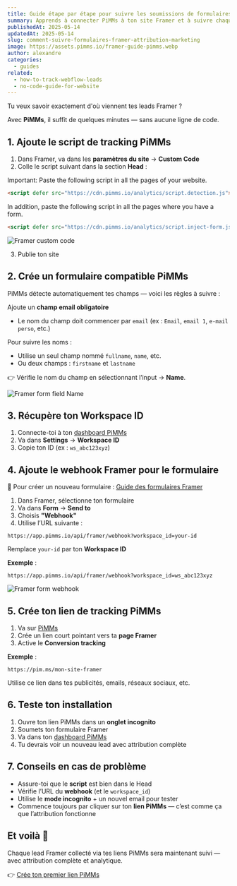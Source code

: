 ```yaml
---
title: Guide étape par étape pour suivre les soumissions de formulaires Framer avec PiMMs
summary: Apprends à connecter PiMMs à ton site Framer et à suivre chaque soumission de formulaire avec une attribution complète — sans coder.
publishedAt: 2025-05-14
updatedAt: 2025-05-14
slug: comment-suivre-formulaires-framer-attribution-marketing
image: https://assets.pimms.io/framer-guide-pimms.webp
author: alexandre
categories:
  - guides
related:
  - how-to-track-webflow-leads
  - no-code-guide-for-website
---
```


Tu veux savoir exactement d'où viennent tes leads Framer ?

Avec **PiMMs**, il suffit de quelques minutes — sans aucune ligne de code.

<LinkCard
  href="/articles/no-code-guide-for-website"
  title="Tu souhaites tracker des outils externes ?"
  description="Lis cet autre guide si ton site contient des liens vers des outils comme Cal.com, Tally, Stripe, etc."
/>

## 1. Ajoute le script de tracking PiMMs

1. Dans Framer, va dans les **paramètres du site** → **Custom Code**
2. Colle le script suivant dans la section **Head** :

Important: Paste the following script in all the pages of your website.

```html
<script defer src="https://cdn.pimms.io/analytics/script.detection.js"></script>
```

In addition, paste the following script in all the pages where you have a form.

```html
<script defer src="https://cdn.pimms.io/analytics/script.inject-form.js"></script>
```

<LinkCard
  href="/freetools/site-checker"
  title="Vérifiez votre installation de script"
  description="Utilisez notre outil gratuit pour vérifier automatiquement si le script analytics PiMMs est correctement installé sur votre site web."
/>

![Framer custom code](https://assets.pimms.io/framer-custom-code.webp)

3. Publie ton site

## 2. Crée un formulaire compatible PiMMs

PiMMs détecte automatiquement tes champs — voici les règles à suivre :

Ajoute un **champ email obligatoire**  
- Le nom du champ doit commencer par `email` (ex : `Email`, `email 1`, `e-mail perso`, etc.)

Pour suivre les noms :  
- Utilise un seul champ nommé `fullname`, `name`, etc.  
- Ou deux champs : `firstname` et `lastname`

👉 Vérifie le nom du champ en sélectionnant l’input → **Name**.

![Framer form field Name](https://assets.pimms.io/framer-form-field-name.webp)

## 3. Récupère ton Workspace ID

1. Connecte-toi à ton [dashboard PiMMs](https://app.pimms.io)
2. Va dans **Settings** → **Workspace ID**
3. Copie ton ID (ex : `ws_abc123xyz`)

## 4. Ajoute le webhook Framer pour le formulaire

📘 Pour créer un nouveau formulaire : [Guide des formulaires Framer](https://www.framer.com/features/forms/)

1. Dans Framer, sélectionne ton formulaire
2. Va dans **Form** → **Send to**
3. Choisis **"Webhook"**
4. Utilise l’URL suivante :

```
https://app.pimms.io/api/framer/webhook?workspace_id=your-id
```

Remplace `your-id` par ton **Workspace ID**

**Exemple** :

```
https://app.pimms.io/api/framer/webhook?workspace_id=ws_abc123xyz
```

![Framer form webhook](https://assets.pimms.io/framer-form-webhook.webp?v=2)

## 5. Crée ton lien de tracking PiMMs

1. Va sur [PiMMs](https://app.pimms.io)
2. Crée un lien court pointant vers ta **page Framer**
3. Active le **Conversion tracking**

**Exemple** :

```
https://pim.ms/mon-site-framer
```

Utilise ce lien dans tes publicités, emails, réseaux sociaux, etc.

## 6. Teste ton installation

1. Ouvre ton lien PiMMs dans un **onglet incognito**
2. Soumets ton formulaire Framer
3. Va dans ton [dashboard PiMMs](https://app.pimms.io)
4. Tu devrais voir un nouveau lead avec attribution complète

## 7. Conseils en cas de problème

- Assure-toi que le **script** est bien dans le Head
- Vérifie l’URL du **webhook** (et le `workspace_id`)
- Utilise le **mode incognito** + un nouvel email pour tester
- Commence toujours par cliquer sur ton **lien PiMMs** — c’est comme ça que l’attribution fonctionne

## Et voilà 🎉

Chaque lead Framer collecté via tes liens PiMMs sera maintenant suivi — avec attribution complète et analytique.

👉 [Crée ton premier lien PiMMs](https://app.pimms.io)

